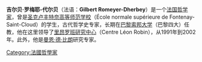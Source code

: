 '''吉尔贝·罗梅耶-代尔贝'''（法语：'''Gilbert Romeyer-Dherbey'''）是一个[[法国|法国]][[哲学家|哲学家]]，曾是[[圣克卢丰特奈高等师范学校|圣克卢丰特奈高等师范学校]]（École normale supérieure de Fontenay-Saint-Cloud）的学生，古代哲学史专家，长期在[[巴黎|巴黎]][[索邦大学|索邦大学]]（巴黎四大）任教，他在这里领导了[[里昂罗班研究中心|里昂罗班研究中心]]（Centre Léon Robin），从1991年到2002年。此外，他是[[曼恩·德·比朗|曼恩·德·比朗]]研究专家。

{{哲學家小作品}}


[[Category:法國哲學家|Category:法國哲學家]]